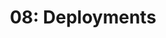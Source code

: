 ---
title: '08: Deployments'
summary: |
    Complete and deploy splash page for FarmTech. Present and hand over finished Farmtech designs.
start: 2025-01-28
duration: 4 days
owner:
    image: '@images/avatars/kb.jpg'
    title: 'kb'
status: review
details:
    -
        title: Activities
        body: |
            - Design responsive splash screen in Figma
            - Develop screen in Astro
            - Deploy code to Netlify
    -
        title: Deliverables
        body: |
            - Splash page for Farmtech @ www.farmtech.ng [model @ fis-v1.k16e.com]
            - Google Drive folder share/handover
    -
        title: References
        body: |
            - [Farmtech coming soon page](https://fis-v1.k16e.com)
---